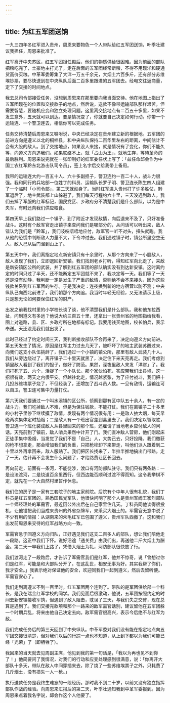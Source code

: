```yaml
---
---
---
```

title: 为红五军团送饷
---




一九三四年冬红军进入贵州，周恩来要物色一个人带队给红五军团送饷，叶季壮建议我担任，周恩来批准了。

红军离开中央苏区，红五军团担任殿后，他们的物质供给很困难。因为前面的部队把粮吃完了，土豪地主打光了，走在后面的五军团经常断粮，不得不用现洋和硬通货高价买粮。中革军委筹集了大洋一万五千余元，大烟土六百多斤，还有部分苏维埃钞票，要尽快送到在中央纵队后面二百多里跟进的五军团去。经电文往返商量，定下了交接的时间地点。

我去总司令部接受任务，没想到周恩来在那里要向我当面交待。他在地图上指出了五军团现在的位置和交接款子的地点，然后说，送款不像带运输部队那样艰苦，但需要智慧，要随机应变和独立处理问题。这里离交接地点有二百五十多里，如果不发生意外，五天就可以到达。要是情况变了，你就要自己决定如何行动。你带一个运输连、一个警卫连去，相信你可以完成任务。

任务交待清楚后周恩来又嘱咐说，中央已经决定在贵州建立新的根据地。五军团的前进方向是遵义以北的桐梓县，和中央纵队保持二百华里左右的距离，中间估计不会有大股的敌人。到了交接地点，如果没人来接，就是情况有了变化，你们不能久等，向遵义方向追我们。如果联络不上，就「占山为王」，就地生存，等待革命的最后胜利。周恩来说完就在一张印制好的红军委任状上写了：「兹任命邱会作为中国工农红军黔东北游击队司令员」，签上名字后交给我带上备用。

我带的运输连大约一百五十人、六十多副担子，警卫连约一百二十人，战斗力很强。我和同行的兵站部一位姓丁的科员、运输队长罗子明、警卫连长陈生四人组建了一个临时「小司令部」，第二天就动身了。当时红军进入贵州打了许多胜仗，黔军退后了，地主武装都上山躲避了，我们每天行程约六十里，三天没遇到敌人。我们去掉了军服的红军标记，国民党区、乡政府分不清楚我们是什么部队，以为是中央军，有时还向我们供应粮食。

第四天早上我们路过一个镇子，到了附近才发现敌情，向后退来不及了，只好准备战斗。这时有个敌军官走出镇子来查问我们是哪部分的，从问话可以听出来，敌人错认为我们是「黔军」，我们吱吱唔唔地应付，敌军官一听不对头，扭头就跑。我从他的恐慌中判断敌人力量不大，下令冲过去。我们通过镇子时，镇公所里空空无人，敌人己从后门溜到山上了。

第五天中午，我们离指定地点新安镇只有十余里时，从那个方向来了一小股敌人，敌人发现了我们，立即退回新安镇。我们找到老乡打听，得知红军向北走了，来敌是新安镇区公所的武装，并了解到红五军团的部队确实没有到达新安镇。这时离约定的时间只过了半天，还不能断定五军团就不来了，我决定等一天。我们等了一天还是没有动静，我判断一定是发生了严重的敌情，否则绝不会不来接头，因为这些钱款关系到红五军团的生存。于是我决定：连夜换到新的地方宿营以防不测；中央纵队己向西北前进了，我们朝那个方向追。我当时年轻无经验，又无法请示上级，只是想无论如何要保住红军的财产。

出发之前我找村里的小学校长谈了谈，他不清楚我们是什么部队。我和他东拉西扯，问到遵义有多远？他说大约三百五十里，还拿出一张贵州省的地图指给我看，图上对道路，县、区、乡政府所在地都有标记。我要用钱买地图，校长怕兵，表示奉送。天还没亮我们就出发了。

此时已经过了约定时间三天，我判断接收部队不会再来了，决定向遵义方向前进。第五天发生了情况，原因是红军主力过去几天了，被吓坏了的地主武装苏醒过来，向我们这支小队伍挑衅了，我们通过一个小镇的镇公所，那里有敌人武装几十人。我们从旁边绕过了，离开镇子二十里天就黑了，决定住下来天亮再走。我们考虑到镇里敌人看到了我们的担子，做好了防范。果然，深夜里敌人来发「洋财」了。我们打死了五、六个，活捉了一个小队长。那个家伙怕死，答应带我们出县境，这一招很有效，两天之内很平安。但越往北走，情况越紧张，为了应付战斗，我们把十几担苏维埃票子烧了，不但轻装了，还增加了战斗员人数。一旦有敌情，运输连可以自卫，警卫连可集中力量打仗。

第六天我们要通过一个叫水溪镇的区公所，侦察到那有区中队五十余人，有一定的战斗力。我们吃掉敌人不难，但是为保住钱款，不能打仗。我们在离镇子二十多里的小村子里停下继续摸了敌情，发现有两个情况很有用：一是敌人抽大烟，每天早晚两次集体定时抽烟；二是敌人有一个班出官差到县里去了。我们决定以智取胜，警卫连一个班化装成敌人从县里回来的那个班，还雇请了当地老乡应付敌人的问话。天亮前到了镇前，敌人哨兵果然中计开了门。我们直冲敌人营房，他们刚起床正徒手集中吸烟，当发觉了我们不是「自己」人，大势己去，只好投降。我们缴获的枪不想拿走，那会增加我们的负重，只把枪栓卸下来带走，叫他们派人跟着到二十里以外再拿回来，敌人服贴了。我们把区长找来了，半拉半推地搞出门带路。走了一天，估计再不会发生什么问题了，才给路费让区长回去。

再向前走，前面有一条河，不能徒涉，渡口有河防部队驻守。我们只有两条路：一是设法渡河，二是绕道百余里西行，但西边能否顺利过渡不得而知。这令我举棋不定，就先在一个大自然村里暂作休息。

我们住的房子是一家有三套院子的地主家前院。后院有个中年人很有礼貌，我们丁科员是红五军团的，熟悉国民党军队，他很快问明了那个人是贵州军阀王家烈部队一个师经理处的军需官，最近因公外出后在自己家里住几天。丁科员同他谈得很投机，让他错把我们当成来贵州的外省杂牌军，来采买大烟土的。军需官无意中说了不少有用的情报：从湖南来的朱毛红军已包围了遵义，贵州军队西撤了。这和我们出发前周恩来交待的红军战略方向一致。

军需官急于回遵义方向归队，正好遇见我们这支二百多人的部队，想让我们陪他走一段路。这正中我们下怀。说好沿途「通关费」由我们出，再送他二斤大烟土为酬金。第二天一早我们上路了，凭借大烟土为礼，河防部队很快放了行。

我们渡河走了一段路后，才告诉了军需官我们是红军，他并不惊奇，说「曾想过你们是红军，可能是和大部队分开了。在这乱世，相安无事为好。其实我帮了你们，我才安全。」我表示绝对保证他的安全，欢迎同我们一起到遵义，然后去留听便。军需官安心了。

我们走到离遵义不到一百里时，红五军团两个连到了。带队的是军团供给部一个科长，是我在瑞金红军学校的同学。我们见面后很激动，他说，五军团按照约定的时间去新安镇接收军饷，但遇到了敌人阻击，耽误了三天，与我们失之交臂，现在总算是遇到了。我们交接完款项和那个一路来的敌军需官话别，建议留他在五军团躲一个时期兵乱，将来由他自己决定去向。敌军需官很高兴，表示今后绝不与红军为敌。

我们完成任务后的第三天回到了中央纵队。中革军委对我们没有能在指定地点向五军团交接很清楚，但对我们以后的行踪一点也不知道，从上到下都以为我们可能已经「光荣」了（即牺牲了）。

我回来的当天就去见周副主席，他见到我的第一句话是，「我以为再也见不到你了！」他简要问了我情况，对我们的行动和应变处理感到很满意，说：「你离开大部队十多天，带队在敌人中间穿插来去，除了烧了一些苏维埃票子之外，只耗费了几斤烟土，没有损失一人一枪。」

执行送款任务是我终生难忘的一段经历。那时我不到二十岁，以前又没有独立指挥部队作战的经验。向周恩来汇报后的第二天，叶季壮通知我到中革军委报到。因为周恩来点着我名字说，邱会作这个人他要了。